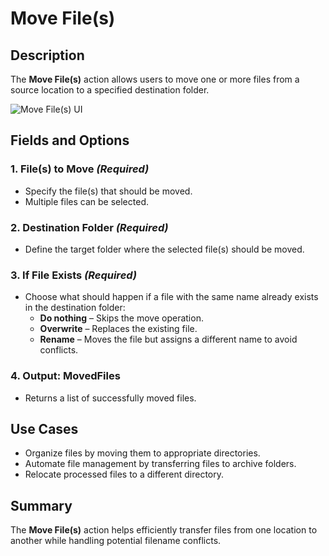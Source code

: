 # Move File(s)  

## Description  

The **Move File(s)** action allows users to move one or more files from a source location to a specified destination folder.  

![Move File(s) UI](../../../assets/file/move-files.png)  

## Fields and Options  

### 1. **File(s) to Move** *(Required)*   

- Specify the file(s) that should be moved.  
- Multiple files can be selected.  

### 2. **Destination Folder** *(Required)* 

- Define the target folder where the selected file(s) should be moved.  

### 3. **If File Exists** *(Required)* 

- Choose what should happen if a file with the same name already exists in the destination folder:  
  - **Do nothing** – Skips the move operation.  
  - **Overwrite** – Replaces the existing file.  
  - **Rename** – Moves the file but assigns a different name to avoid conflicts.  

### 4. **Output: MovedFiles**

- Returns a list of successfully moved files.  

## Use Cases

- Organize files by moving them to appropriate directories.  
- Automate file management by transferring files to archive folders.  
- Relocate processed files to a different directory.  

## Summary

The **Move File(s)** action helps efficiently transfer files from one location to another while handling potential filename conflicts.  